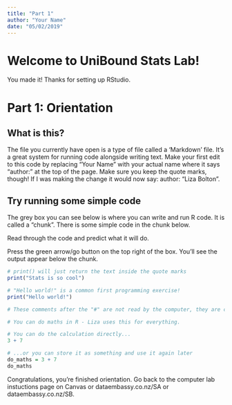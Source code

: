 ```yaml
---
title: "Part 1"
author: "Your Name"
date: "05/02/2019"
---
```


# Welcome to UniBound Stats Lab!

You made it! Thanks for setting up RStudio.

# Part 1: Orientation

## What is this?
The file you currently have open is a type of file called a 'Markdown' file. It's a great system for running code alongside writing text. Make your first edit to this code by replacing "Your Name" with your actual name where it says "author:" at the top of the page. Make sure you keep the quote marks, though! If I was making the change it would now say: author: "Liza Bolton".

## Try running some simple code
The grey box you can see below is where you can write and run R code. It is called a "chunk". There is some simple code in the chunk below.

Read through the code and predict what it will do.

Press the green arrow/go button on the top right of the box. You'll see the output appear below the chunk.

```r
# print() will just return the text inside the quote marks
print("Stats is so cool")

# "Hello world!" is a common first programming exercise!
print("Hello world!") 

# These comments after the "#" are not read by the computer, they are comments just for humans and help explain what is going on in your code. A good habit to get into!

# You can do maths in R - Liza uses this for everything. 

# You can do the calculation directly...
3 + 7

# ...or you can store it as something and use it again later
do_maths = 3 + 7
do_maths

```

Congratulations, you're finished orientation. Go back to the computer lab instuctions page on Canvas or dataembassy.co.nz/SA or dataembassy.co.nz/SB.
